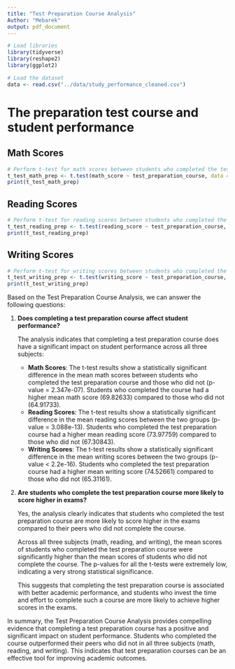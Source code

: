 ```yaml
---
title: "Test Preparation Course Analysis"
Author: "Mebarek"
output: pdf_document
---
```

```r
# Load libraries
library(tidyverse)
library(reshape2)
library(ggplot2)
```
```r
# Load the dataset
data <- read.csv("../data/study_performance_cleaned.csv")
```
# The preparation test course and student performance
## Math Scores
```r
# Perform t-test for math scores between students who completed the test preparation course and those who did not
t_test_math_prep <- t.test(math_score ~ test_preparation_course, data = data)
print(t_test_math_prep)
```
## Reading Scores
```r
# Perform t-test for reading scores between students who completed the test preparation course and those who did not
t_test_reading_prep <- t.test(reading_score ~ test_preparation_course, data = data)
print(t_test_reading_prep)
```
## Writing Scores
```r
# Perform t-test for writing scores between students who completed the test preparation course and those who did not
t_test_writing_prep <- t.test(writing_score ~ test_preparation_course, data = data)
print(t_test_writing_prep)
```
Based on the Test Preparation Course Analysis, we can answer the following questions:

1. **Does completing a test preparation course affect student performance?**

   The analysis indicates that completing a test preparation course does have a significant impact on student performance across all three subjects:

    - **Math Scores**: The t-test results show a statistically significant difference in the mean math scores between students who completed the test preparation course and those who did not (p-value = 2.347e-07). Students who completed the course had a higher mean math score (69.82633) compared to those who did not (64.91733).
    - **Reading Scores**: The t-test results show a statistically significant difference in the mean reading scores between the two groups (p-value = 3.088e-13). Students who completed the test preparation course had a higher mean reading score (73.97759) compared to those who did not (67.30843).
    - **Writing Scores**: The t-test results show a statistically significant difference in the mean writing scores between the two groups (p-value < 2.2e-16). Students who completed the test preparation course had a higher mean writing score (74.52661) compared to those who did not (65.31161).

2. **Are students who complete the test preparation course more likely to score higher in exams?**

   Yes, the analysis clearly indicates that students who completed the test preparation course are more likely to score higher in the exams compared to their peers who did not complete the course.

   Across all three subjects (math, reading, and writing), the mean scores of students who completed the test preparation course were significantly higher than the mean scores of students who did not complete the course. The p-values for all the t-tests were extremely low, indicating a very strong statistical significance.

   This suggests that completing the test preparation course is associated with better academic performance, and students who invest the time and effort to complete such a course are more likely to achieve higher scores in the exams.

In summary, the Test Preparation Course Analysis provides compelling evidence that completing a test preparation course has a positive and significant impact on student performance. Students who completed the course outperformed their peers who did not in all three subjects (math, reading, and writing). This indicates that test preparation courses can be an effective tool for improving academic outcomes.
